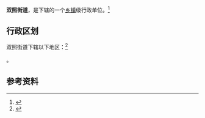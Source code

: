 {{中国乡级行政区|61/04/02/011/000}}

'''双照街道'''，是{{PRC admin/fullname|61/04/02/011/000|3}}下辖的一个[[乡镇|乡镇]]级行政单位。<ref>{{PRC admin/ref sgc|{{PRC admin/parent|61/04/02/011/000}}}}</ref>

== 行政区划 ==

双照街道下辖以下地区：<ref>{{PRC admin/ref sgc|61/04/02/011/000}}</ref>

{{PRC admin/children|61/04/02/011/000}}。

== 参考资料 ==

{{reflist}}

{{行政区划小作品}}
{{PRC admin/navcat|61/04/02/011/000}}